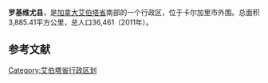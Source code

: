 {{Infobox settlement
|official_name          = 罗基维尤县
|other_name             =
|native_name            = 
|nickname               = 
|settlement_type        = 行政区
|motto                  =
<!-- images and maps  ----------->
|image_skyline          = Rockyview MD-Rockies Foothills.JPG
|imagesize              = 
|image_caption          = 远眺洛矶山脉
|image_flag             = 
|flag_size              =
|image_seal             
|seal_size              =
|image_shield           = 
|shield_size            =
|image_blank_emblem     =
|blank_emblem_size      =
|image_map              = 
|mapsize                = 
|map_caption            = 
|image_map1             = 
|mapsize1               = 
|map_caption1           = 
|image_dot_map          = Alberta municipal districts.png
|dot_mapsize            = 250px
|dot_map_caption        = 所在位置
|dot_x = 131  |dot_y = 243
|pushpin_map            = <!-- the name of a location map as per http://en.wikipedia.org/wiki/Template:Location_map -->
|pushpin_label_position = <!-- the position of the pushpin label: left, right, top, bottom, none -->
|pushpin_map_caption    =
|pushpin_mapsize        =
<!-- Location ------------------>
|coordinates_display    = inline,title
|coordinates_region     = CA-AB
|subdivision_type       = 国家
|subdivision_name       = 加拿大
|subdivision_type1      = 省
|subdivision_name1      = 艾伯塔省
|subdivision_type2      = 地区
|subdivision_name2      = [[卡尔加里地区|卡尔加里地区]]
|subdivision_type3      = 人口普查分区
|subdivision_name3      = [[艾伯塔省第6分区|艾伯塔省第6分区]]
|subdivision_type4      = 
|subdivision_name4      =
|established_title      = 建立
|established_date       =1955年12月
|established_title2     = 建置
|established_date2      = 1956年1月
|established_title3     = <!-- Incorporated (municipal district) -->
|established_date3      =
<!-- Area    --------------------->
|area_magnitude         = 
|unit_pref                = 
|area_footnotes           =  (2011)
|area_total_km2           = 3885.41
<!-- Population   ----------------------->
|population_as_of               = 2011
|population_footnotes           = 
|population_note                = 
|population_total               = 36461
|population_density_km2         = 9.4
|population_blank1_title        = Dwellings
|population_blank1              = 11604
|population_density_blank1_km2 =   
|population_density_blank1_sq_mi =
<!-- General information  --------------->
|timezone               = [[北美山地时区|北美山地时区]]
|utc_offset             = −7
|timezone_DST           = MDT
|utc_offset_DST         = −6
|latd= 51|latm= 02|lats= 42|latNS=N
|longd= 114|longm= 03|longs= 26|longEW=W
|elevation_footnotes    =  <!--for references: use <ref> </ref> tags-->
|elevation_m            = 
|website                = {{official website|www.rockyview.ca}}
|footnotes              = 
}} 
'''罗基维尤县'''，是[[加拿大|加拿大]][[艾伯塔省|艾伯塔省]]南部的一个行政区，位于卡尔加里市外围。总面积3,885.41平方公里，总人口36,461（2011年）。


==参考文献==
{{reflist}}

[[Category:艾伯塔省行政区划|Category:艾伯塔省行政区划]]